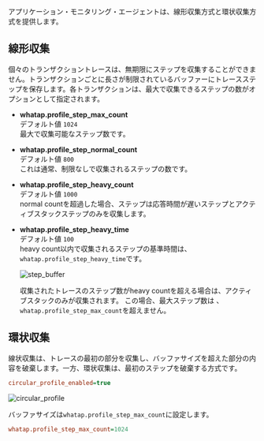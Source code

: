 アプリケーション・モニタリング・エージェントは、線形収集方式と環状収集方式を提供します。

## 線形収集

個々のトランザクショントレースは、無期限にステップを収集することができません。トランザクションごとに長さが制限されているバッファーにトレースステップを保存します。各トランザクションは、最大で収集できるステップの数がオプションとして指定されます。

-   **whatap.profile_step_max_count**\
      デフォルト値 `1024`<br/>
      最大で収集可能なステップ数です。

-   **whatap.profile_step_normal_count**\
      デフォルト値 `800`<br />
      これは通常、制限なしで収集されるステップの数です。

-   **whatap.profile_step_heavy_count**\
      デフォルト値 `1000`<br/>
      normal countを超過した場合、ステップは応答時間が遅いステップとアクティブスタックステップのみを収集します。

-   **whatap.profile_step_heavy_time**\
      デフォルト値 `100`<br/>
      heavy count以内で収集されるステップの基準時間は、`whatap.profile_step_heavy_time`です。

      ![step_buffer](https://img.whatap.io/media/agent_java/data/step_buffer.png) 

      収集されたトレースのステップ数がheavy countを超える場合は、アクティブスタックのみが収集されます。 この場合、最大ステップ数は 、`whatap.profile_step_max_count`を超えません。

## 環状収集

線状収集は、トレースの最初の部分を収集し、バッファサイズを超えた部分の内容を破棄します。一方、環状収集は、最初のステップを破棄する方式です。 

```ini
circular_profile_enabled=true
```

![circular_profile](https://img.whatap.io/media/agent_java/data/circular_profile.png)

バッファサイズは`whatap.profile_step_max_count`に設定します。

```ini
whatap.profile_step_max_count=1024
```
